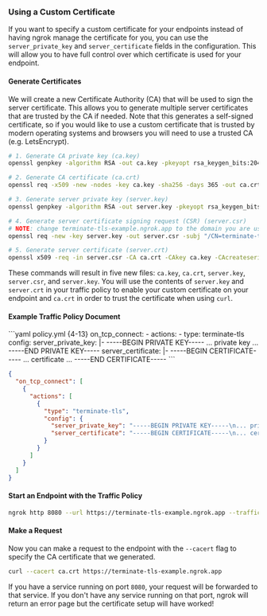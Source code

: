 ### Using a Custom Certificate

If you want to specify a custom certificate for your endpoints instead of having ngrok manage the certificate for you, you can use the `server_private_key` and `server_certificate` fields in the configuration. This will allow you to have full control over which certificate is used for your endpoint.

#### Generate Certificates

We will create a new Certificate Authority (CA) that will be used to sign the server certificate. This allows you to generate multiple server certificates that are trusted by the CA if needed. Note that this generates a self-signed certificate, so if you would like to use a custom certificate that is trusted by modern operating systems and browsers you will need to use a trusted CA (e.g. LetsEncrypt).

```bash
# 1. Generate CA private key (ca.key)
openssl genpkey -algorithm RSA -out ca.key -pkeyopt rsa_keygen_bits:2048

# 2. Generate CA certificate (ca.crt)
openssl req -x509 -new -nodes -key ca.key -sha256 -days 365 -out ca.crt -subj "/CN=ExampleCA"

# 3. Generate server private key (server.key)
openssl genpkey -algorithm RSA -out server.key -pkeyopt rsa_keygen_bits:2048

# 4. Generate server certificate signing request (CSR) (server.csr)
# NOTE: change terminate-tls-example.ngrok.app to the domain you are using with your endpoint
openssl req -new -key server.key -out server.csr -subj "/CN=terminate-tls-example.ngrok.app"

# 5. Generate server certificate (server.crt)
openssl x509 -req -in server.csr -CA ca.crt -CAkey ca.key -CAcreateserial -out server.crt -days 365 -sha256
```

These commands will result in five new files: `ca.key`, `ca.crt`, `server.key`, `server.csr`, and `server.key`. You will use the contents of `server.key` and `server.crt` in your traffic policy to enable your custom certificate on your endpoint and `ca.crt` in order to trust the certificate when using `curl`.

#### Example Traffic Policy Document

<CodeGroup>
```yaml policy.yml {4-13}
on_tcp_connect:
  - actions:
      - type: terminate-tls
        config:
          server_private_key: |-
            -----BEGIN PRIVATE KEY-----
            ... private key ...
            -----END PRIVATE KEY-----
          server_certificate: |-
            -----BEGIN CERTIFICATE-----
            ... certificate ...
            -----END CERTIFICATE-----
```

```json policy.json {5-11}
{
  "on_tcp_connect": [
    {
      "actions": [
        {
          "type": "terminate-tls",
          "config": {
            "server_private_key": "-----BEGIN PRIVATE KEY-----\n... private key ...\n-----END PRIVATE KEY-----",
            "server_certificate": "-----BEGIN CERTIFICATE-----\n... certificate ...\n-----END CERTIFICATE-----"
          }
        }
      ]
    }
  ]
}
```
</CodeGroup>

#### Start an Endpoint with the Traffic Policy

```bash
ngrok http 8080 --url https://terminate-tls-example.ngrok.app --traffic-policy-file /path/to/policy.yml
```

#### Make a Request

Now you can make a request to the endpoint with the `--cacert` flag to specify the CA certificate that we generated.

```bash
curl --cacert ca.crt https://terminate-tls-example.ngrok.app
```

If you have a service running on port `8080`, your request will be forwarded to that service. If you don't have any service running on that port, ngrok will return an error page but the certificate setup will have worked!
